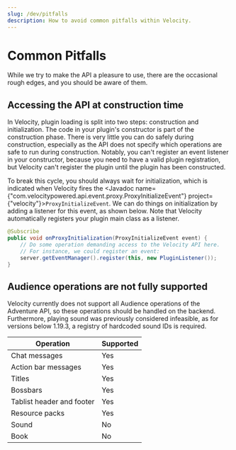 ```yaml
---
slug: /dev/pitfalls
description: How to avoid common pitfalls within Velocity.
---
```


# Common Pitfalls

While we try to make the API a pleasure to use, there are the occasional rough edges, and you should
be aware of them.

## Accessing the API at construction time

In Velocity, plugin loading is split into two steps: construction and initialization. The code in
your plugin's constructor is part of the construction phase. There is very little you can do safely
during construction, especially as the API does not specify which operations are safe to run during
construction. Notably, you can't register an event listener in your constructor, because you need to
have a valid plugin registration, but Velocity can't register the plugin until the plugin has been
constructed.

To break this cycle, you should always wait for initialization, which is indicated when Velocity
fires the <Javadoc name={"com.velocitypowered.api.event.proxy.ProxyInitializeEvent"} project={"velocity"}>`ProxyInitializeEvent`</Javadoc>.
We can do things on initialization by adding a listener for this event, as shown below.
Note that Velocity automatically registers your plugin main class as a listener.

```java
@Subscribe
public void onProxyInitialization(ProxyInitializeEvent event) {
    // Do some operation demanding access to the Velocity API here.
    // For instance, we could register an event:
    server.getEventManager().register(this, new PluginListener());
}
```

## Audience operations are not fully supported

Velocity currently does not support all Audience operations of the Adventure API, so these operations should be handled on the backend.
Furthermore, playing sound was previously considered infeasible, as for versions below 1.19.3, a registry of hardcoded sound IDs is required.

| Operation                  | Supported |
| -------------------------- | ----------|
| Chat messages              | Yes       |
| Action bar messages        | Yes       |
| Titles                     | Yes       |
| Bossbars                   | Yes       |
| Tablist header and footer  | Yes       |
| Resource packs             | Yes       |
| Sound                      | No        |
| Book                       | No        |

